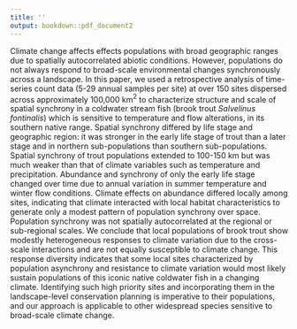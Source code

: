 ```yaml
---
title: ''
output: bookdown::pdf_document2
---
```


Climate change affects effects populations with broad geographic ranges due to spatially autocorrelated abiotic conditions. However, populations do not always respond to broad-scale environmental changes synchronously across a landscape. In this paper, we used a retrospective analysis of time-series count data (5-29 annual samples per site) at over 150 sites dispersed across approximately 100,000 km$^2$ to characterize structure and scale of spatial synchrony in a coldwater stream fish (brook trout *Salvelinus fontinalis*) which is sensitive to temperature and flow alterations, in its southern native range. Spatial synchrony differed by life stage and geographic region: it was stronger in the early life stage of trout than a later stage and in northern sub-populations than southern sub-populations. Spatial synchrony of trout populations extended to 100-150 km but was much weaker than that of climate variables such as temperature and precipitation. Abundance and synchrony of only the early life stage changed over time due to annual variation in summer temperature and winter flow conditions. Climate effects on abundance differed locally among  sites, indicating that climate interacted with local habitat characteristics to generate only a modest pattern of population synchrony over space. Population synchrony was not spatially autocorrelated at the regional or sub-regional scales. We conclude that local populations of brook trout show modestly heterogeneous responses to climate variation due to the cross-scale interactions and are not equally susceptible to climate change. This response diversity indicates that some local sites characterized by population asynchrony and resistance to climate variation would most likely sustain populations of this iconic native coldwater fish in a changing climate. Identifying such high priority sites and incorporating them in the landscape-level conservation planning is imperative to their populations, and our approach is applicable to other widespread species sensitive to broad-scale climate change.       